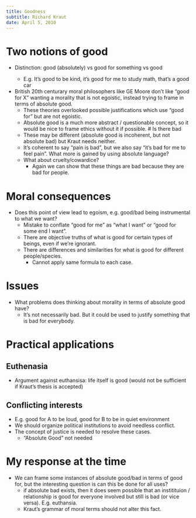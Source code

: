 ```yaml
---
title: Goodness
subtitle: Richard Kraut
date: April 5, 2010
---
```


# Two notions of good
- Distinction: good (absolutely) vs good for something vs good <noun>
  - E.g. It's good to be kind, it's good for me to study math, that's a good car
- British 20th centurary moral philosophers like GE Moore don't like "good for 
  X" wanting a morality that is not egoistic, instead trying to frame in terms 
  of absolute good.
  - These theories overlooked possible justifications which use "good for" but 
    are not egoistic.
  - Absolute good is a much more abstract / questionable concept, so it would be 
    nice to frame ethics without it if possible.
# Is there bad
  - These may be different (absolute good is incoherent, but not absolute bad) 
    but Kraut needs neither.
  - It's coherent to say "pain is bad", but we also say "it's bad for me to 
    feel pain". What more is gained by using absolute language?
  - What about cruelty/cowardice?
    - Again we can show that these things are bad because they are bad for 
      people.

# Moral consequences
- Does this point of view lead to egoism, e.g. good/bad being instrumental to 
  what we want?
  - Mistake to conflate "good for me" as "what I want" or "good for some end I 
    want".
  - There are objective truths of what is good for certain types of beings, even 
    if we're ignorant.
  - There are differences and similarities for what is good for different 
    people/species.
    - Cannot apply same formula to each case.

# Issues
- What problems does thinking about morality in terms of absolute good have?
  - It's not necessarily bad. But it could be used to justify something that is 
    bad for everybody.

# Practical applications
## Euthenasia
- Argument against euthansisa: life itself is good (would not be sufficient if 
  Kraut's thesis is accepted)

## Conflicting interests
- E.g. good for A to be loud, good for B to be in quiet environment
- We should organize political institutions to avoid needless conflict.
- The concept of justice is needed to resolve these cases.
    - "Absolute Good" not needed

# My response at the time
- We can frame some instances of absolute good/bad in terms of good for, but the 
  interesting question is can this be done for all uses?
    - if absolute bad exists, then it does seem possible that an institituion / 
      relationship is good for everyone involved but still is bad (or vice 
      versa). E.g. euthansia.
    - Kraut's grammar of moral terms should not alter this fact.
